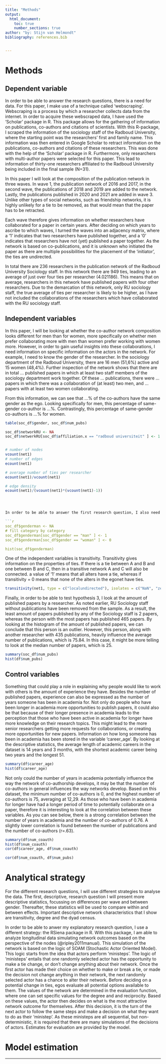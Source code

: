 ```yaml
---
title: "Methods"
output:
  html_document:
    toc: true
    number_sections: true
author: "by: Stijn van Helmondt"
bibliography: references.bib


---
```


# Methods

## Dependent variable

In order to be able to answer the research questions, there is a need for data. For this paper, I make use of a technique called 'webscraping'. Webscraping is a process by which a researcher collects data from the internet. In order to acquire these webscraped data, I have used the 'Scholar' package in R. This package allows for the gathering of information on publications, co-authors and citations of scientists. With this R-package, I scraped the information of the sociology staff of the Radboud University, where the starting point was the researchers' first and family name. This information was then entered in Google Scholar to retract information on the publications, co-authors and citations of these researchers. This was done with the help of the 'Scholar' package in R. Furthermore, only researchers with multi-author papers were selected for this paper. This lead to information of thirty-one researchers affiliated to the Radboud University being included in the final sample (N=31). 

In this paper I will look at the composition of the publication network in three waves. In wave 1, the publication network of 2016 and 2017, in the second wave, the publications of 2018 and 2019 are added to the network. Lastly, the publications published in 2020 and 2021 are added in wave 3. Unlike other types of social networks, such as friendship networks, it is highly unlikely for a tie to be removed, as that would mean that the paper has to be retracted. 

Each wave therefore gives information on whether researchers have collaborated for a paper in certain years. After deciding on which years to ascribe to which waves, I turned the waves into an adjacency matrix, where a '1' indicates that two researchers have published together, and a '0' indicates that researchers have not (yet) published a paper together. As the network is based on co-publications, and it is unknown who initiated the paper as there are multiple possibilities for the placement of the 'initiator', the ties are undirected. 


In total there are 236 researchers in the publication network of the Radboud University Sociology staff. In this network there are 949 ties, leading to an average of just over four ties per researcher (4.021186). This means that on average, researchers in this network have published papers with four other researchers. Due to the demarcation of this network, only RU sociology staff, the true average of ties per researcher is likely to be higher, as I have not included the collaborations of the researchers which have collaborated with the RU sociology staff. 


## Independent variables

In this paper, I will be looking at whether the co-author network composition looks different for men than for women, more specifically on whether men prefer collaborating more with men than women prefer working with women more. However, in order to gain useful insights into these collaborations, I need information on specific information on the actors in the network. For example, I need to know the gender of the researcher. In the sociology department of the Radboud University, there are 16 men (51,6%) active and 15 women (48,4%). Further inspection of the network shows that there are in total ... published papers in which at least two staff members of the sociology department work together. Of these ... publications, there were ... papers in which there was a collaboration of (at least) two men, and ... papers with at least two women collaborating. 

From this information, we can see that ...% of the co-authors have the same gender as the ego. Looking specifically for men, this percentage of same-gender co-author is ...%. Contrastingly, this percentage of same-gender co-authors is ...% for women.




```r
table(soc_df$gender, soc_df$num_pubs)

soc_df$networkRU <- NA
soc_df$netwerkRU[soc_df$affiliation.x == "radboud universiteit" ] <- 1



```

 



```r
# number of nodes
vcount(net1)
# number of edges
ecount(net1)

# average number of ties per researcher
ecount(net1)/vcount(net1)

# edge density
ecount(net1)/(vcount(net1)*(vcount(net1)-1))




In order to be able to answer the first research question, I also need information on the gender of the scientist is found in the variable 'genderman', where men are coded with '1' and women with '0'. In this dataset, there are ... men and ... women. 

```r
soc_df$genderman <- NA
# fill category by category
soc_df$genderman[soc_df$gender == "man" ] <- 1
soc_df$genderman[soc_df$gender == "woman" ] <- 0

hist(soc_df$genderman)

```

One of the independent variables is transitivity. Transitivity gives information on the properties of ties. If there is a tie between A and B and one between B and C, then in a transitive network A and C will also be connected. a value of '1' means that all alters have a tie, whereas if transitivity = 0 means that none of the alters in the egonet have ties. 



```r
transitivity(net1, type = c("localundirected"), isolates = c("NaN", "zero"))
```


Finally, in order to be able to test hypothesis 3, I look at the amount of published papers by a researcher. As noted earlier, RU Sociology staff without publications have been removed from the sample. As a result, the least amount of papers published by any of the Sociology staff is 2 papers, whereas the person with the most papers has published 465 papers. By looking at the histogram of the amount of published papers, we can conclude that this person is an outlier. However, this person, along with another researcher with 435 publications, heavily influence the average number of publications, which is 75.84. In this case, it might be more telling to look at the median number of papers, which is 25.


```r
summary(soc_df$num_pubs)
hist(df$num_pubs)
```


## Control variables

Something that could play a role in explaining why people would like to work with others is the amount of experience they have. Besides the number of published papers, experience can also be expressed as the number of years someone has been in academia for. Not only do people who have been longer in academia more opportunities to publish papers, it could also be that because of their longer presence in academia leads to the perception that those who have been active in academia for longer have more knowledge on their research topics. This might lead to the more senior researchers getting more requests for collaborations, or creating more opportunities for new papers. Information on how long someone has been in academia has been stored in the variable 'career_age'. By looking at the descriptive statistics, the average length of academic careers in the dataset is 14 years and 3 months, with the shortest academic career being two years and the longest 51. 

```r
summary(df$career_age)
hist(df$career_age)
```


Not only could the number of years in academia potentially influence the way the network of co-authorship develops, it may be that the number of co-authors in general influences the way networks develop. Based on this dataset, the minimum number of co-authors is 0, and the highest number of co-authors is 75, averaging at 12,29. As those who have been in academia for longer have had a longer period of time to potentially collaborate on a paper, therefore it is interesting to look at the correlation between these variables. As you can see below, there is a strong correlation between the number of years in academia and the number of co-authors of 0.76. A slightly lower correlation is found between the number of publications and the number of co-authors (r=.63). 


```r
summary(df$num_coauth)
hist(df$num_coauth)
cor(df$career_age, df$num_coauth)

cor(df$num_coauth, df$num_pubs)

```


# Analytical strategy 

For the different research questions, I will use different strategies to analyse the data. The first, descriptive, research question I will present more descriptive statistics, focussing on differences per wave and between gender. Thereafter, these statistics will be used to compare within and between effects. Important descriptive network characteristics that I show are transitivity, degree and the dyad census.

In order to be able to anwer my explanatory research question, I use a different strategy: the RSiena package in R. With this package, I am able to analyze longitudinal data simulating network outcomes based on the perspective of the nodes (@ripley2011manual). This simulation of the network is based on the logic of SOAM (Stochastic Actor Oriented Model). This logic starts from the idea that actors perform 'ministeps'. The logic of 'ministeps' entails that one randomly selected actor has the opportunity to make a tie change, or don't change anything about their network. Once the first actor has made their choice on whether to make or break a tie, or made the decision not change anything in their network, the next randomly selected actor has a chance to alter their network. Before deciding on a potential change in ties, egos evaluate all potential options available to them. The values of the network are determined in the evaluation function, where one can set specific values for the degree and and reciprocity. Based on these values, the actor then decides on what is the most attractive network outcome for themselves. After this decision, it is the turn of the next actor to follow the same steps and make a decision on what they want to do as their 'ministep'. As these ministeps are all sequential, but non-deterministic, it is required that there are many simulations of the decisions of actors. Estimates for evaluation are provided by the model. 


# Model estimation 




---